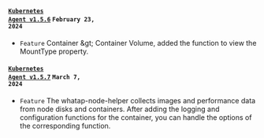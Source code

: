 #### <code class='changelog-service'><a href="../release-notes/k8s/k8s-1_5_6">Kubernetes Agent v1.5.6</a></code> <code class='changelog-date'>February 23, 2024</code>

- <code class="Feature">Feature</code> <span class="uitext">Container</span> &amp;gt; <span class="uitext">Container Volume</span>, added the function to view the MountType property.

#### <code class='changelog-service'><a href="../release-notes/k8s/k8s-1_5_7">Kubernetes Agent v1.5.7</a></code> <code class='changelog-date'>March 7, 2024</code>

- <code class="Feature">Feature</code> The whatap-node-helper collects images and performance data from node disks and containers. After adding the logging and configuration functions for the container, you can handle the options of the corresponding function.

